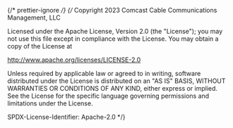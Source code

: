 ﻿{/* prettier-ignore */}
{/*
Copyright 2023 Comcast Cable Communications Management, LLC

Licensed under the Apache License, Version 2.0 (the "License");
you may not use this file except in compliance with the License.
You may obtain a copy of the License at

http://www.apache.org/licenses/LICENSE-2.0

Unless required by applicable law or agreed to in writing, software
distributed under the License is distributed on an "AS IS" BASIS,
WITHOUT WARRANTIES OR CONDITIONS OF ANY KIND, either express or implied.
See the License for the specific language governing permissions and
limitations under the License.

SPDX-License-Identifier: Apache-2.0
\*/}


<Meta of={ColumnStories} />

<Title />

Focus management and smooth scrolling for a list of vertically-oriented items.

## Source

https://github.com/rdkcentral/Lightning-UI-Components/blob/develop/packages/%40lightningjs/ui-components/src/components/Column/Column.js

## Usage

`Column` expects a list of `items` which will be laid out top-to-bottom. By default, the width of `Column`'s Item container is the same as the width of the widest item, and the height is the height passed in, the height of the wrapping FocusManager if available, or the height of the stage by default. You can change the `w` and `h` attributes to manage `width` and `height`, respectively.

```js
import { Column } from '@lightningjs/ui-components';

class BasicExample extends lng.Component {
  static _template() {
    return {
      Column: {
        type: Column,
        items: [
          // list of items
        ]
      }
    };
  }

  _getFocused() {
    return this.tag('Column');
  }
}
```

The `Column` component extends [FocusManager](?path=/docs/components-focusmanager--docs), so you need to make sure that `_getFocused` returns the `Column` component.

### Column items with changing height

If the heights of various items in the column can change (ex. an item which expands), the layout
of the items in the Column must be recalculated. To trigger this update, fire an event, called `$itemChanged`, from the
item when its height changes.
ex.

```js
class ExpandingButton extends Button {
  _focus() {
    super._focus();
    this.patch({ h: 100 });
    // triggers recalculation of Column items layout
    this.fireAncestors('$itemChanged');
  }

  _unfocus() {
    super._unfocus();
    this.patch({ h: 40 });
  }
}

class ExpandableHeightItems extends lng.Component {
  static _template() {
    return {
      Column: {
        type: Column,
        h: 500,
        items: Array.apply(null, { length: 15 }).map((_, i) => ({
          type: ExpandingButton,
          h: 40,
          w: 150,
          buttonText: `Button ${i}`
        }))
      }
    };
  }

  _getFocused() {
    return this.tag('Column');
  }
}
```

### Scrolling

Scroll behavior is determined based on what is passed to the `alwaysScroll` and `neverScroll` properties.
If both of those properties are enabled, `alwaysScroll` will take precedence over `neverScroll`.

## API

### Properties

| name          | type                                                    | required | default   | description                                                                                                                                  |
| ------------- | ------------------------------------------------------- | -------- | --------- | -------------------------------------------------------------------------------------------------------------------------------------------- |
| items         | <DocsLink id="lng.Component">lng.Component[]</DocsLink> | false    | undefined | components to be listed in the column.                                                                                                       |
| onScreenItems | array                                                   | true     | undefined | list of items that are currently on screen within the bounds of the container.                                                               |
| plinko        | boolean                                                 | false    | false     | when `true`, the component will determine the nearest horizontal index of the next focused item's children. if `Column` has `Row`s as items. |
| selected      | <DocsLink id="lng.Component" />                         | true     | undefined | component that is currently in focus                                                                                                         |
| selectedIndex | number                                                  | false    | 0         | index of currently selected item                                                                                                             |

### Style Properties

The Column component shares the same style properties as the ones listed in NavigationManager. For a detailed description, please refer to style properties section in the [NavigationManager component](?path=/docs/components-navigationmanager--docs)

### Child Item Properties

The `Column` component will utilize the following properties on each individual element in its `items` array:

| name             | type    | required | default | description                                                                                             |
| ---------------- | ------- | -------- | ------- | ------------------------------------------------------------------------------------------------------- |
| centerInParent   | boolean | false    | false   | when true, it places the child component in center of the parent                                        |
| extraItemSpacing | number  | false    | 0       | additional space to be added between items                                                              |
| skipPlinko       | boolean | false    | false   | when true, plinko will use the previous item to determine the horizontal index of the next focused item |

### Methods

The Column component is a subclass of NavigationManager and FocusManager, so inherits all methods from those parent components. These shared methods are already documented in the NavigationManager and FocusManager documentation. For detailed descriptions of these methods, please refer to the methods section in the [NavigationManager](?path=/docs/components-navigationmanager--docs) and [FocusManager](?path=/docs/components-focusmanager--docs) documentation.

#### onScreenEffect(): void

A callback that can be overridden to do something with the items that are currently on screen. This will be called on every new render.

### Events

#### $columnEmpty(): void

Fires when all of the items have been removed from a `Column`

